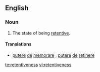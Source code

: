 ==English==
===Noun===
{{en-noun|-}}
# The state of being [[retentive]].

====Translations====
* [[putere]] [[de]] [[memorare]] {{f}}; [[putere]] [[de]] [[reţine|reținere]] {{f}}

[[te:retentiveness]]
[[vi:retentiveness]]